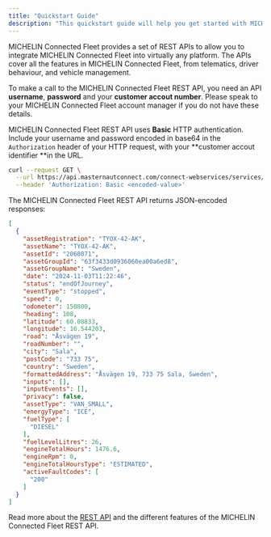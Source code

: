 ```yaml
---
title: "Quickstart Guide"
description: "This quickstart guide will help you get started with MICHELIN Connected Fleet REST API, allowing you to make your first API call and begin exploring the possibilities of the MICHELIN Connected Fleet REST API."
---
```


MICHELIN Connected Fleet provides a set of REST APIs to allow you to integrate MICHELIN Connected Fleet into virtually any platform. The APIs cover all the features in MICHELIN Connected Fleet, from telematics, driver behaviour, and vehicle management.

To make a call to the MICHELIN Connected Fleet REST API, you need an API **username**, **password** and your **customer accout number**.  Please speak to your MICHELIN Connected Fleet account manager if you do not have these details.

MICHELIN Connected Fleet REST API uses **Basic** HTTP authentication. Include your username and password encoded in base64 in the `Authorization` header of your HTTP request, with your **customer accout identifier **in the URL.

```bash
curl --request GET \
  --url https://api.masternautconnect.com/connect-webservices/services/public/v1/customer/{customerId}/tracking/live \
  --header 'Authorization: Basic <encoded-value>'
```

The MICHELIN Connected Fleet REST API returns JSON-encoded responses:

```json
[
  {
    "assetRegistration": "TYOX-42-AK",
    "assetName": "TYOX-42-AK",
    "assetId": "2068071",
    "assetGroupId": "63f3433d0936060ea00a6ed8",
    "assetGroupName": "Sweden",
    "date": "2024-11-03T11:22:46",
    "status": "endOfJourney",
    "eventType": "stopped",
    "speed": 0,
    "odometer": 150800,
    "heading": 108,
    "latitude": 60.08833,
    "longitude": 16.544203,
    "road": "Åsvägen 19",
    "roadNumber": "",
    "city": "Sala",
    "postCode": "733 75",
    "country": "Sweden",
    "formattedAddress": "Åsvägen 19, 733 75 Sala, Sweden",
    "inputs": [],
    "inputEvents": [],
    "privacy": false,
    "assetType": "VAN_SMALL",
    "energyType": "ICE",
    "fuelType": [
      "DIESEL"
    ],
    "fuelLevelLitres": 26,
    "engineTotalHours": 1476.6,
    "engineRpm": 0,
    "engineTotalHoursType": "ESTIMATED",
    "activeFaultCodes": [
      "200"
    ]
  }
]
```

Read more about the [REST API](/essentials/restAPI) and the different features of the MICHELIN Connected Fleet REST API.
